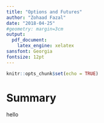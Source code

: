 ```yaml
---
title: "Options and Futures"
author: "Zohaad Fazal"
date: "2018-04-25"
#geometry: margin=3cm
output: 
  pdf_document:
    latex_engine: xelatex
sansfont: Georgia
fontsize: 12pt
---
```


```r
knitr::opts_chunk$set(echo = TRUE)
```


# Summary

hello